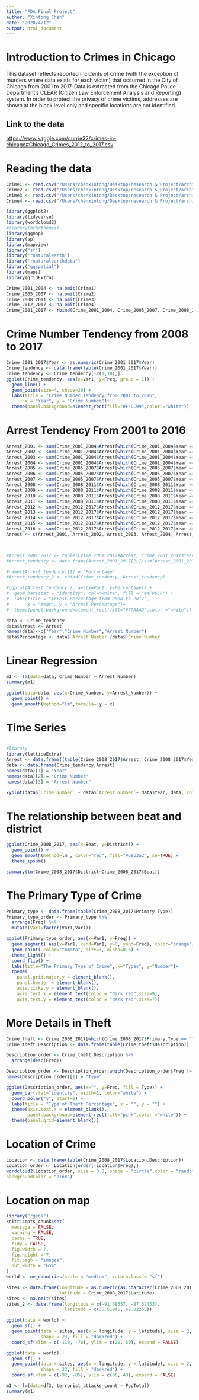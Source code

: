 ```yaml
---
title: "FDA Final Project"
author: "Xintong Chen"
date: "2020/4/12"
output: html_document
---
```



# Introduction to Crimes in Chicago

This dataset reflects reported incidents of crime (with the exception of murders where data exists for each victim) that occurred in the City of Chicago from 2001 to 2017. Data is extracted from the Chicago Police Department's CLEAR (Citizen Law Enforcement Analysis and Reporting) system. In order to protect the privacy of crime victims, addresses are shown at the block level only and specific locations are not identified. 


## Link to the data

<https://www.kaggle.com/currie32/crimes-in-chicago#Chicago_Crimes_2012_to_2017.csv>

# Reading the data
```r
Crime1 <- read.csv("/Users/chenxintong/Desktop/research & Project/archive (1)/Chicago_Crimes_2001_to_2004.csv")
Crime2 <- read.csv("/Users/chenxintong/Desktop/research & Project/archive (1)/Chicago_Crimes_2005_to_2007.csv")
Crime3 <- read.csv("/Users/chenxintong/Desktop/research & Project/archive (1)/Chicago_Crimes_2008_to_2011.csv")
Crime4 <- read.csv("/Users/chenxintong/Desktop/research & Project/archive (1)/Chicago_Crimes_2012_to_2017.csv")
```


```r
library(ggplot2)
library(tidyverse)
library(wordcloud2)
#library(hrbrthemes)
library(ggmap)
library(sp)
library(mapview)
library("sf")
library("rnaturalearth")
library("rnaturalearthdata")
library("ggspatial")
library(maps)
library(gridExtra)
```

```r
Crime_2001_2004 <- na.omit(Crime1)
Crime_2005_2007 <- na.omit(Crime2)
Crime_2008_2011 <- na.omit(Crime3)
Crime_2012_2017 <- na.omit(Crime4)
Crime_2001_2017 <- rbind(Crime_2001_2004, Crime_2005_2007, Crime_2008_2011, Crime_2012_2017)
```

# Crime Number Tendency from 2008 to 2017

```r
Crime_2001_2017$Year <- as.numeric(Crime_2001_2017$Year)
Crime_tendency <- data.frame(table(Crime_2001_2017$Year))
Crime_tendency <- Crime_tendency[-c(1,18),]
ggplot(Crime_tendency, aes(x=Var1, y=Freq, group = 1)) + 
  geom_line() +
  geom_point(size=4, shape=20) +
  labs(title = "Crime Number Tendency from 2001 to 2016", 
       x = "Year", y = "Crime Number")+
  theme(panel.background=element_rect(fill="#FFCC99",color ="white"))

```


# Arrest Tendency From 2001 to 2016

```r
Arrest_2001 <- sum(Crime_2001_2004$Arrest[which(Crime_2001_2004$Year == 2001)] == "True")
Arrest_2002 <- sum(Crime_2001_2004$Arrest[which(Crime_2001_2004$Year == 2002)] == "True")
Arrest_2003 <- sum(Crime_2001_2004$Arrest[which(Crime_2001_2004$Year == 2003)] == "True")
Arrest_2004 <- sum(Crime_2001_2004$Arrest[which(Crime_2001_2004$Year == 2004)] == "True")
Arrest_2005 <- sum(Crime_2005_2007$Arrest[which(Crime_2005_2007$Year == 2005)] == "True")
Arrest_2006 <- sum(Crime_2005_2007$Arrest[which(Crime_2005_2007$Year == 2006)] == "True")
Arrest_2007 <- sum(Crime_2005_2007$Arrest[which(Crime_2005_2007$Year == 2007)] == "True")
Arrest_2008 <- sum(Crime_2008_2011$Arrest[which(Crime_2008_2011$Year == 2008)] == "True")
Arrest_2009 <- sum(Crime_2008_2011$Arrest[which(Crime_2008_2011$Year == 2009)] == "True")
Arrest_2010 <- sum(Crime_2008_2011$Arrest[which(Crime_2008_2011$Year == 2010)] == "True")
Arrest_2011 <- sum(Crime_2008_2011$Arrest[which(Crime_2008_2011$Year == 2011)] == "True")
Arrest_2012 <- sum(Crime_2012_2017$Arrest[which(Crime_2012_2017$Year == 2012)] == "True")
Arrest_2013 <- sum(Crime_2012_2017$Arrest[which(Crime_2012_2017$Year == 2013)] == "True")
Arrest_2014 <- sum(Crime_2012_2017$Arrest[which(Crime_2012_2017$Year == 2014)] == "True")
Arrest_2015 <- sum(Crime_2012_2017$Arrest[which(Crime_2012_2017$Year == 2015)] == "True")
Arrest_2016 <- sum(Crime_2012_2017$Arrest[which(Crime_2012_2017$Year == 2016)] == "True")
Arrest <- c(Arrest_2001, Arrest_2002, Arrest_2003, Arrest_2004, Arrest_2005, Arrest_2006, Arrest_2007, Arrest_2008, Arrest_2009, Arrest_2010, Arrest_2011, Arrest_2012, Arrest_2013, Arrest_2014, Arrest_2015, Arrest_2016)



#Arrest_2001_2017 <- table(Crime_2001_2017$Arrest, Crime_2001_2017$Year)[-1,]
#Arrest_tendency <- data.frame(Arrest_2001_2017[2,]/sum(Arrest_2001_2017[2,], Arrest_2001_2017[1,])*100)

#names(Arrest_tendency)[1] = "Percentage"
#Arrest_tendency_2 <- cbind(Crime_tendency, Arrest_tendency)

#ggplot(Arrest_tendency_2, aes(x=Var1, y=Percentage)) + 
#  geom_bar(stat = "identity", col="white", fill = "#4F86C6") +
#  labs(title = "Arrest Percentage from 2008 to 2017", 
#       x = "Year", y = "Arrest Percentage")+
#  theme(panel.background=element_rect(fill="#77AAAD",color ="white"))
```

```r
data <- Crime_tendency
data$Arrest <- Arrest
names(data)<-c("Year","Crime_Number","Arrest_Number")
data$Percentage <- data$`Arrest Number`/data$`Crime Number`

```

# Linear Regression

```r
m1 <- lm(data=data, Crime_Number ~ Arrest_Number)
summary(m1)

ggplot(data=data, aes(x=Crime_Number, y=Arrest_Number)) +
  geom_point() +
  geom_smooth(method="lm",formula= y ~ x)
```

# Time Series
```r



```



```r
#library
library(latticeExtra)
Arrest <- data.frame((table(Crime_2008_2017$Arrest, Crime_2008_2017$Year)[-1,])[2,])
data <- data.frame(Crime_tendency,Arrest)
names(data)[1] = "Year"
names(data)[2] = "Crime Number"
names(data)[3] = "Arrest Number"

xyplot(data$`Crime Number` + data$`Arrest Number`~ data$Year, data, col=c("steelblue", "#69b3a2"), type = "l" , lwd=2)


```

# The relationship between beat and district

```r
ggplot(Crime_2008_2017, aes(x=Beat, y=District)) +
  geom_point() +
  geom_smooth(method=lm , color="red", fill="#69b3a2", se=TRUE) +
  theme_ipsum()
```

```r
summary(lm(Crime_2008_2017$District~Crime_2008_2017$Beat))
```

# The Primary Type of Crime

```r
Primary_type <- data.frame(table(Crime_2008_2017$Primary.Type))
Primary_type_order <- Primary_type %>% 
  arrange(Freq) %>%
  mutate(Var1=factor(Var1,Var1))

ggplot(Primary_type_order, aes(x=Var1, y=Freq)) +
  geom_segment( aes(x=Var1, xend=Var1, y=0, yend=Freq), color="orange") +
  geom_point( color="tomato", size=3, alpha=0.6) +
  theme_light() +
  coord_flip() +
  labs(title="The Primary Type of Crime", x="Types", y="Number")+
  theme(
    panel.grid.major.y = element_blank(),
    panel.border = element_blank(),
    axis.ticks.y = element_blank(),
    axis.text.x = element_text(color = "dark red",size=9),
    axis.text.y = element_text(color = "dark red",size=7))
```


# More Details in Theft

```r
Crime_theft <- Crime_2008_2017[which(Crime_2008_2017$Primary.Type == "THEFT"),]
Crime_theft_Description <- data.frame(table(Crime_theft$Description))

Description_order <- Crime_theft_Description %>% 
  arrange(desc(Freq))

Description_order <- Description_order[which(Description_order$Freq != 0),]
names(Description_order)[1] = "Type"

ggplot(Description_order, aes(x="", y=Freq, fill = Type)) +
  geom_bar(stat="identity", width=1, color="white") +
  coord_polar("y", start=0) +
  labs(title = "Type of Theft Percentage", x = "", y = "") +
  theme(axis.text.x = element_blank(),
        panel.background=element_rect(fill="pink",color ="white")) +
  theme(panel.grid=element_blank())
```


# Location of Crime

```r
Location <- data.frame(table(Crime_2008_2017$Location.Description))
Location_order <- Location[order(-Location$Freq),]
wordcloud2(Location_order, size = 0.8, shape = "circle",color = "random-light", 
backgroundColor = "pink")

```


# Location on map

```r
library("rgeos")
knitr::opts_chunk$set(
  message = FALSE,
  warning = FALSE,
  cache = TRUE,
  tidy = FALSE,
  fig.width = 7,
  fig.height = 7,
  fit.pagh = "images",
  out.width = "65%"
)
world <- ne_countries(scale = "medium", returnclass = "sf")

sites <- data.frame(longitude = as.numeric(as.character(Crime_2008_2017$Longitude)), 
                    latitude = Crime_2008_2017$Latitude)
sites <- na.omit(sites)
sites_2 <- data.frame(longitude = c(-91.68657, -87.52453), 
                      latitude = c(36.61945, 42.02255))

ggplot(data = world) +
  geom_sf() +
  geom_point(data = sites, aes(x = longitude, y = latitude), size = 2, 
             shape = 23, fill = "darkred") +
  coord_sf(xlim = c(-110, -70), ylim = c(20, 50), expand = FALSE)

ggplot(data = world) +
  geom_sf() +
  geom_point(data = sites, aes(x = longitude, y = latitude), size = 2, 
             shape = 23, fill = "darkred") +
  coord_sf(xlim = c(-92, -85), ylim = c(36, 43), expand = FALSE)

```

```r
m1 <- lm(data=df3, terrorist_attacks_count ~ PopTotal)
summary(m1)
```

